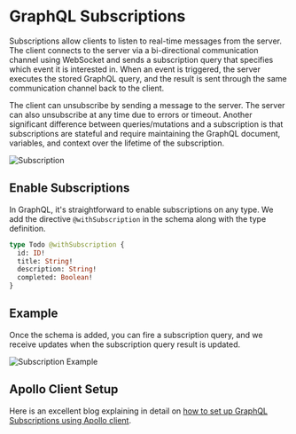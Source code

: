 <h1>GraphQL Subscriptions</h1>

Subscriptions allow clients to listen to real-time messages from the server. The client connects to the server via a bi-directional communication channel using WebSocket and sends a subscription query that specifies which event it is interested in. When an event is triggered, the server executes the stored GraphQL query, and the result is sent through the same communication channel back to the client.

The client can unsubscribe by sending a message to the server. The server can also unsubscribe at any time due to errors or timeout. Another significant difference between queries/mutations and a subscription is that subscriptions are stateful and require maintaining the GraphQL document, variables, and context over the lifetime of the subscription.

![Subscription](../../../images/docs/subscription_flow.png "Subscription in GraphQL")

## Enable Subscriptions

In GraphQL, it's straightforward to enable subscriptions on any type. We add the directive `@withSubscription` in the schema along with the type definition.

```graphql
type Todo @withSubscription {
  id: ID!
  title: String!
  description: String!
  completed: Boolean!
}
```

## Example

Once the schema is added, you can fire a subscription query, and we receive updates when the subscription query result is updated.

![Subscription Example](../../../images/docs/subscription_example.gif)

## Apollo Client Setup

Here is an excellent blog explaining in detail on [how to set up GraphQL Subscriptions using Apollo client](https://dgraph.io/blog/post/how-does-graphql-subscription/).
